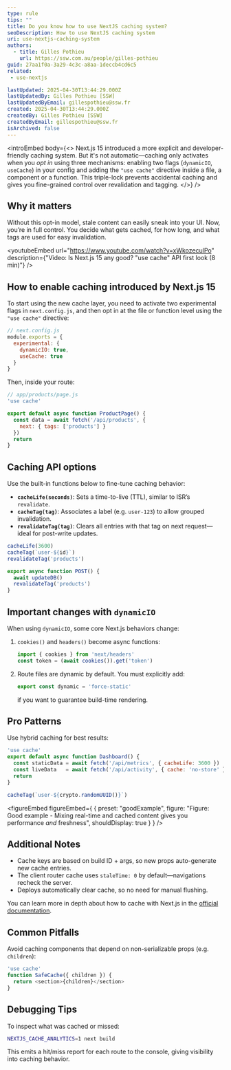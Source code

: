 ```yaml
---
type: rule
tips: ""
title: Do you know how to use NextJS caching system?
seoDescription: How to use NextJS caching system
uri: use-nextjs-caching-system
authors:
  - title: Gilles Pothieu
    url: https://ssw.com.au/people/gilles-pothieu
guid: 27aa1f0a-3a29-4c3c-a8aa-1deccb4cd6c5
related:
 - use-nextjs

lastUpdated: 2025-04-30T13:44:29.000Z
lastUpdatedBy: Gilles Pothieu [SSW]
lastUpdatedByEmail: gillespothieu@ssw.fr
created: 2025-04-30T13:44:29.000Z
createdBy: Gilles Pothieu [SSW]
createdByEmail: gillespothieu@ssw.fr
isArchived: false
---
```


<introEmbed
  body={<>
Next.js 15 introduced a more explicit and developer-friendly caching system.
But it's not automatic—caching only activates when you *opt in* using three mechanisms: enabling two flags (`dynamicIO`, `useCache`) in your config and adding the `"use cache"` directive inside a file, a component or a function. This triple-lock prevents accidental caching and gives you fine-grained control over revalidation and tagging.
  </>}
/>
## Why it matters

Without this opt-in model, stale content can easily sneak into your UI. Now, you’re in full control. You decide what gets cached, for how long, and what tags are used for easy invalidation.

<youtubeEmbed url="https://www.youtube.com/watch?v=xWkozeculPo" description={"Video: Is Next.js 15 any good? \"use cache\" API first look (8 min)"} />

## How to enable caching introduced by Next.js 15

To start using the new cache layer, you need to activate two experimental flags in `next.config.js`, and then opt in at the file or function level using the `"use cache"` directive:

```javascript
// next.config.js
module.exports = {
  experimental: {
    dynamicIO: true,
    useCache: true
  }
}
```

Then, inside your route:

```javascript
// app/products/page.js
'use cache'

export default async function ProductPage() {
  const data = await fetch('/api/products', {
    next: { tags: ['products'] }
  })
  return
}
```

## Caching API options

Use the built-in functions below to fine-tune caching behavior:

- **`cacheLife(seconds)`**: Sets a time-to-live (TTL), similar to ISR’s `revalidate`.
- **`cacheTag(tag)`**: Associates a label (e.g. `user-123`) to allow grouped invalidation.
- **`revalidateTag(tag)`**: Clears all entries with that tag on next request—ideal for post-write updates.

```javascript
cacheLife(3600)
cacheTag(`user-${id}`)
revalidateTag('products')

export async function POST() {
  await updateDB()
  revalidateTag('products')
}
```

## Important changes with `dynamicIO`

When using `dynamicIO`, some core Next.js behaviors change:

1. `cookies()` and `headers()` become async functions:
   ```javascript
   import { cookies } from 'next/headers'
   const token = (await cookies()).get('token')
   ```

2. Route files are dynamic by default. You must explicitly add:
   ```javascript
   export const dynamic = 'force-static'
   ```
   if you want to guarantee build-time rendering.

## Pro Patterns

Use hybrid caching for best results:

```javascript
'use cache'
export default async function Dashboard() {
  const staticData = await fetch('/api/metrics', { cacheLife: 3600 })
  const liveData   = await fetch('/api/activity', { cache: 'no-store' })
  return
}

cacheTag(`user-${crypto.randomUUID()}`)
```

<figureEmbed figureEmbed={ {
  preset: "goodExample",
  figure: "Figure: Good example - Mixing real-time and cached content gives you performance *and* freshness",
  shouldDisplay: true
} } />


## Additional Notes

- Cache keys are based on build ID + args, so new props auto-generate new cache entries.
- The client router cache uses `staleTime: 0` by default—navigations recheck the server.
- Deploys automatically clear cache, so no need for manual flushing.

You can learn more in depth about how to cache with Next.js in the [official documentation](https://nextjs.org/docs/app/building-your-application/caching).

## Common Pitfalls

Avoid caching components that depend on non-serializable props (e.g. `children`):

```javascript
'use cache'
function SafeCache({ children }) {
  return <section>{children}</section>
}
```

## Debugging Tips

To inspect what was cached or missed:

```bash
NEXTJS_CACHE_ANALYTICS=1 next build
```

This emits a hit/miss report for each route to the console, giving visibility into caching behavior.
